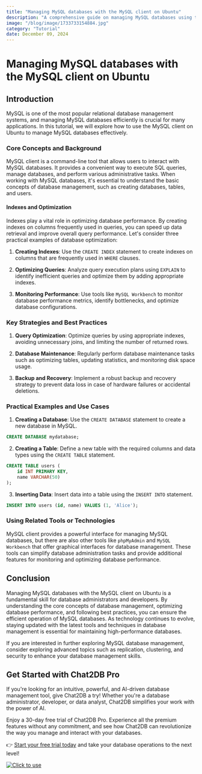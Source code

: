 ```yaml
---
title: "Managing MySQL databases with the MySQL client on Ubuntu"
description: "A comprehensive guide on managing MySQL databases using the MySQL client on Ubuntu, covering installation, configuration, and common operations."
image: "/blog/image/1733733154884.jpg"
category: "Tutorial"
date: December 09, 2024
---
```


# Managing MySQL databases with the MySQL client on Ubuntu

## Introduction
MySQL is one of the most popular relational database management systems, and managing MySQL databases efficiently is crucial for many applications. In this tutorial, we will explore how to use the MySQL client on Ubuntu to manage MySQL databases effectively.

### Core Concepts and Background
MySQL client is a command-line tool that allows users to interact with MySQL databases. It provides a convenient way to execute SQL queries, manage databases, and perform various administrative tasks. When working with MySQL databases, it's essential to understand the basic concepts of database management, such as creating databases, tables, and users.

#### Indexes and Optimization
Indexes play a vital role in optimizing database performance. By creating indexes on columns frequently used in queries, you can speed up data retrieval and improve overall query performance. Let's consider three practical examples of database optimization:

1. **Creating Indexes**: Use the `CREATE INDEX` statement to create indexes on columns that are frequently used in `WHERE` clauses.

2. **Optimizing Queries**: Analyze query execution plans using `EXPLAIN` to identify inefficient queries and optimize them by adding appropriate indexes.

3. **Monitoring Performance**: Use tools like `MySQL Workbench` to monitor database performance metrics, identify bottlenecks, and optimize database configurations.

### Key Strategies and Best Practices
1. **Query Optimization**: Optimize queries by using appropriate indexes, avoiding unnecessary joins, and limiting the number of returned rows.

2. **Database Maintenance**: Regularly perform database maintenance tasks such as optimizing tables, updating statistics, and monitoring disk space usage.

3. **Backup and Recovery**: Implement a robust backup and recovery strategy to prevent data loss in case of hardware failures or accidental deletions.

### Practical Examples and Use Cases
1. **Creating a Database**: Use the `CREATE DATABASE` statement to create a new database in MySQL.

```sql
CREATE DATABASE mydatabase;
```

2. **Creating a Table**: Define a new table with the required columns and data types using the `CREATE TABLE` statement.

```sql
CREATE TABLE users (
    id INT PRIMARY KEY,
    name VARCHAR(50)
);
```

3. **Inserting Data**: Insert data into a table using the `INSERT INTO` statement.

```sql
INSERT INTO users (id, name) VALUES (1, 'Alice');
```

### Using Related Tools or Technologies
MySQL client provides a powerful interface for managing MySQL databases, but there are also other tools like `phpMyAdmin` and `MySQL Workbench` that offer graphical interfaces for database management. These tools can simplify database administration tasks and provide additional features for monitoring and optimizing database performance.

## Conclusion
Managing MySQL databases with the MySQL client on Ubuntu is a fundamental skill for database administrators and developers. By understanding the core concepts of database management, optimizing database performance, and following best practices, you can ensure the efficient operation of MySQL databases. As technology continues to evolve, staying updated with the latest tools and techniques in database management is essential for maintaining high-performance databases.

If you are interested in further exploring MySQL database management, consider exploring advanced topics such as replication, clustering, and security to enhance your database management skills.

## Get Started with Chat2DB Pro

If you're looking for an intuitive, powerful, and AI-driven database management tool, give Chat2DB a try! Whether you're a database administrator, developer, or data analyst, Chat2DB simplifies your work with the power of AI.

Enjoy a 30-day free trial of Chat2DB Pro. Experience all the premium features without any commitment, and see how Chat2DB can revolutionize the way you manage and interact with your databases.

👉 [Start your free trial today](https://chat2db.ai/pricing) and take your database operations to the next level!


[![Click to use](/image/blog/bg/chat2db.jpg)](https://chat2db.ai/)
